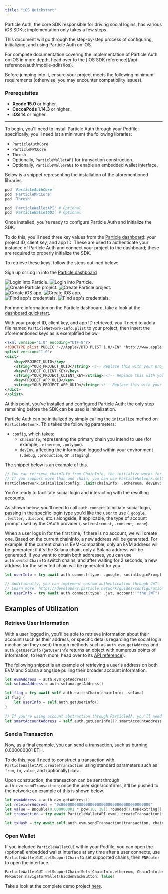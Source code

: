 ```yaml
---
title: "iOS Quickstart"
---
```


Particle Auth, the core SDK responsible for driving social logins, has various iOS SDKs; implementation only takes a few steps.

This document will go through the step-by-step process of configuring, initializing, and using Particle Auth on iOS.

<Note>
  For complete documentation covering the implementation of Particle Auth on iOS in more depth, head over to the [iOS SDK reference](/api-reference/auth/mobile-sdks/ios).
</Note>

Before jumping into it, ensure your project meets the following minimum requirements (otherwise, you may encounter compatibility issues).

### Prerequisites

- **Xcode 15.0** or higher.
- **CocoaPods 1.14.3** or higher.
- **iOS 14** or higher.

***

<Steps>

<Step title="Installing Particle Auth">

To begin, you'll need to install Particle Auth through your Podfile; specifically, you'll need (at a minimum) the following libraries:
- `ParticleAuthCore`
- `ParticleMPCCore`
- `Thresh`
- Optionally, `ParticleWalletAPI` for transaction construction.
- Optionally, `ParticleWallerGUI` to enable an embedded wallet interface.

Below is a snippet representing the installation of the aforementioned libraries.

```ruby Podfile
pod `ParticleAuthCore`
pod 'ParticleMPCCore'
pod 'Thresh'

pod 'ParticleWalletAPI' # Optional
pod `ParticleWalletGUI` # Optional
```
</Step>

<Step title="Configuring Particle Auth">

Once installed, you're ready to configure Particle Auth and initialize the SDK.

To do this, you'll need three key values from the [Particle dashboard](https://dashboard.particle.network): your project ID, client key, and app ID. These are used to authenticate your instance of Particle Auth and connect your project to the dashboard; these are required to properly initialize the SDK.

To retrieve these keys, follow the steps outlined below:

<AccordionGroup>
  <Accordion title="Access the Particle Dashboard">

Sign up or Log in into the [Particle dashboard](https://dashboard.particle.network)

<div className="flex justify-center">
<img
  className="block h-64 dark:hidden"
  src="/guides/wallet-as-a-service/waas/images/login.png"
  alt="Login into Particle."
/>
<img
  className="hidden h-64 dark:block"
  src="/guides/wallet-as-a-service/waas/images/login.png"
  alt="Login into Particle."
/>
</div>
 </Accordion>
<Accordion title="Create a new project or enter an existing project">
<div className="flex justify-center">
<img
  className="block h-64 dark:hidden"
  src="/guides/wallet-as-a-service/waas/images/project.png"
  alt="Create Particle project."
/>
<img
  className="hidden h-64 dark:block"
  src="/guides/wallet-as-a-service/waas/images/project.png"
  alt="Create Particle project."
/>
</div>
</Accordion>

<Accordion title="Create a new iOS application, or skip this step if you already have one">
<div className="flex justify-center">
<img
  className="block h-64 dark:hidden"
  src="/guides/wallet-as-a-service/waas/images/ios-app.svg"
  alt="Create iOS app."
/>
<img
  className="hidden h-64 dark:block"
  src="/guides/wallet-as-a-service/waas/images/ios-app.svg"
  alt="Create iOS app."
/>
</div>
</Accordion>

<Accordion title="Retrieve the project ID, client key, and application ID">
<div className="flex justify-center">
<img
  className="block h-64 dark:hidden"
  src="/guides/wallet-as-a-service/waas/images/credentials.png"
  alt="Find app's credentials."
/>
<img
  className="hidden h-64 dark:block"
  src="/guides/wallet-as-a-service/waas/images/credentials.png"
  alt="Find app's credentials."
/>
</div>
</Accordion>
</AccordionGroup>

For more information on the Particle dashboard, take a look at the [dashboard quickstart](/guides/dashboard).

With your project ID, client key, and app ID retrieved, you'll need to add a file named `ParticleNetwork-Info.plist` to your project, then insert the aforementioned keys as is exemplified below.

```xml ParticleNetwork-Info.plist
<?xml version="1.0" encoding="UTF-8"?>
<!DOCTYPE plist PUBLIC "-//Apple//DTD PLIST 1.0//EN" "http://www.apple.com/DTDs/PropertyList-1.0.dtd">
<plist version="1.0">
<dict>
	<key>PROJECT_UUID</key>
	<string>YOUR_PROJECT_UUID</string> <!-- Replace this with your project ID -->
	<key>PROJECT_CLIENT_KEY</key>
	<string>YOUR_PROJECT_CLIENT_KEY</string> <!-- Replace this with your client key -->
	<key>PROJECT_APP_UUID</key>
	<string>YOUR_PROJECT_APP_UUID</string> <!-- Replace this with your app ID -->
</dict>
</plist>
```

</Step>


<Step title="Initialize Particle Auth">

At this point, you've installed and configured Particle Auth; the only step remaining before the SDK can be used is initialization.

Particle Auth can be initialized by simply calling the `initialize` method on `ParticleNetwork`. This takes the following parameters:
- `config`, which takes:
  - `chainInfo`, representing the primary chain you intend to use (for example, `.ethereum`, `.polygon`).
  - `devEnv`, affecting the information logged within your environment (`.debug`, `.production`, or `.staging`).

The snippet below is an example of this.

```swift
// You can retrieve chainInfo from ChainInfo, the initialize works for the first time open.
// If you support more than one chain, you can use ParticleNetwork.setChainInfo to switch.
ParticleNetwork.initialize(config: .init(chainInfo: .ethereum, devEnv: .debug))
```

</Step>

<Step title="Facilitating social login">

You're ready to facilitate social login and interacting with the resulting accounts.

As shown below, you'll need to call `auth.connect` to initiate social login, passing in the specific login type you'd like the user to use (`.google`, `.twitter`, `.discord`, etc.) alongside, if applicable, the type of account prompt used by the OAuth provider (`.selectAccount`, `.consent`, `.none`).

<Tip>When a user logs in for the first time, if there is no account, we will create one. Based on the current chainInfo, a new address will be generated. For example, if the current chain is EVM-compatible, only an EVM address will be generated; if it's the Solana chain, only a Solana address will be generated. If you want to obtain both addresses, you can use `auth.switchChain` to switch chains, and after waiting for 2 seconds, a new address for the selected chain will be generated for you.</Tip>

```swift
let userInfo = try await auth.connect(type: .google, socialLoginPrompt: .selectAccount)

// Additionally, you can implement custom authentication through JWT.
// Learn more: https://developers.particle.network/guides/configuration/auth/jwt
let userInfo = try await auth.connect(type: .jwt, account: "the JWT")
```
</Step>

</Steps>

## Examples of Utilization

### Retrieve User Information

With a user logged in, you'll be able to retrieve information about their account (such as their address, or specific details regarding the social login mechanism they used) through methods such as `auth.evm.getAddress` and `auth.getUserInfo` (`getUserInfo` returns an object with numerous points of information; to learn more, head over to its [API reference](/api-reference/auth/server/getuserinfo)).

The following snippet is an example of retrieving a user's address on both EVM and Solana alongside pulling their broader account information.

```swift
let evmAddress = auth.evm.getAddress()
let solanaAddress = auth.solana.getAddress()

let flag = try await self.auth.switchChain(chainInfo: .solana)
if flag {
    let userInfo = self.auth.getUserInfo()
}

// If you're using account abstraction through ParticleAA, you'll need to retrieve their address through the following:
let smartAccountAddress = self.auth.getUserInfo()?.smartAccountAddress
```

### Send a Transaction

Now, as a final example, you can send a transaction, such as burning 0.000000001 ETH.

To do this, you'll need to construct a transaction with `ParticleWalletAPI.createTransaction` using standard parameters such as `from`, `to`, `value`, and (optionally) `data`.

Upon construction, the transaction can be sent through `auth.evm.sendTransaction`; once the user signs/confirms, it'll be pushed to the network; an example of this is shown below.

```swift
let evmAddress = auth.evm.getAddress()
let receiverAddress = "0x0000000000000000000000000000000000000000"
let value = BDouble(0.000000001 * pow(10, 18)).rounded().toHexString()
let transaction = try await ParticleWalletAPI.evm().createTransaction(from: evmAddress, to: receiverAddress, value: value, data: "0x").value
              
let txHash = try await self.auth.evm.sendTransaction(transaction, chainInfo: nil)
```

### Open Wallet

If you included `ParticleWalletGUI` within your Podfile, you can open the (optional) embedded wallet interface at any time after a user connects, use `ParticleWalletGUI.setSupportChain` to set supported chains, then `PNRouter` to open the interface.

```swift
ParticleWalletGUI.setSupportChain(Set<[ChainInfo.ethereum, ChainInfo.bnbChain]>)
PNRouter.navigatorWallet(hiddenBackButton: false)
```

<Tip>Take a look at the complete demo project [here](https://github.com/Particle-Network/particle-mpc-core-ios).</Tip>